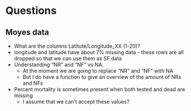 # Questions

## Moyes data

- What are the columns Latitute/Longitude_XX (1-20)?
- longitude and latitude have about 7% missing data - these rows are all dropped so that we can use them as SF data
- Understanding "NR" and "NF" vs NA.
  - At the moment we are going to replace "NR" and "NF" with NA
  - But I do have a function to give an overview of the amount of NRs and NFs
- Percent mortality is sometimes present when both tested and dead are missing
    - I assume that we can't accept these values?
